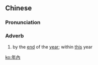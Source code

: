 {{also|年内}}
==Chinese==
{{zh-forms|s=年内}}

===Pronunciation===
{{zh-pron
|m=niánnèi
|c=nin4 noi6
|cat=adv
}}

===Adverb===
{{zh-adv}}

# by the [[end]] of the [[year]]; within [[this]] year

[[ko:年內]]